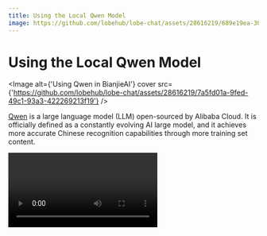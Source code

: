 ```yaml
---
title: Using the Local Qwen Model
image: https://github.com/lobehub/lobe-chat/assets/28616219/689e19ea-3003-4e15-a1d5-b7343d5ba898
---
```


# Using the Local Qwen Model

<Image alt={'Using Qwen in BianjieAI'} cover src={'https://github.com/lobehub/lobe-chat/assets/28616219/7a5fd01a-9fed-49c1-93a3-422269213f19'} />

[Qwen](https://github.com/QwenLM/Qwen1.5) is a large language model (LLM) open-sourced by Alibaba Cloud. It is officially defined as a constantly evolving AI large model, and it achieves more accurate Chinese recognition capabilities through more training set content.

<Video src="https://github.com/lobehub/lobe-chat/assets/28616219/31e5f625-8dc4-4a5f-a5fd-d28d0457782d" />

Now, through the integration of BianjieAI and [Ollama](https://ollama.com/), you can easily use Qwen in BianjieAI. This document will guide you on how to use the local deployment version of Qwen in BianjieAI:

<Steps>
  ## Local Installation of Ollama

  First, you need to install Ollama. For the installation process, please refer to the [Ollama Usage Document](/en/usage/providers/ollama).

  ## Pull the Qwen Model to Local with Ollama

  After installing Ollama, you can install the Qwen model with the following command, taking the 14b model as an example:

  ```bash
  ollama pull qwen:14b
  ```
  <Callout type={'info'}>
    The local version of Qwen provides different model sizes to choose from. Please refer to the
    [Qwen's Ollama integration page](https://ollama.com/library/qwen) to understand how to choose the
    model size.
  </Callout>

  <Image alt={'Use Ollama Pull Qwen Model'} height={473} inStep src={'https://github.com/lobehub/lobe-chat/assets/1845053/fe34fdfe-c2e4-4d6a-84d7-4ebc61b2516a'} />

  ### Select the Qwen Model

  In the BianjieAI conversation page, open the model selection panel, and then select the Qwen model.

  <Image alt={'Choose Qwen Model'} height={430} inStep src={'https://github.com/lobehub/lobe-chat/assets/28616219/e0608cca-f62f-414a-bc55-28a61ba21f14'} />

  <Callout type={'info'}>
    If you do not see the Ollama provider in the model selection panel, please refer to [Integration with Ollama](/en/self-hosting/examples/ollama) to learn how to enable the Ollama provider in BianjieAI.
  </Callout>
</Steps>

Next, you can have a conversation with the local Qwen model in BianjieAI.
